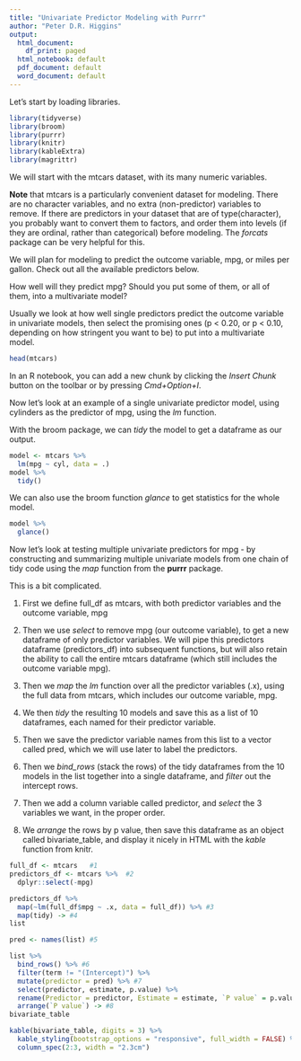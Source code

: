 ```yaml
---
title: "Univariate Predictor Modeling with Purrr"
author: "Peter D.R. Higgins"
output:
  html_document:
    df_print: paged
  html_notebook: default
  pdf_document: default
  word_document: default
---
```


Let's start by loading libraries.

```r
library(tidyverse)
library(broom)
library(purrr)  
library(knitr)
library(kableExtra)
library(magrittr)
```

We will start with the mtcars dataset, with its many numeric variables.

__Note__ that mtcars is a particularly convenient dataset for modeling. There are no character variables, and no extra (non-predictor) variables to remove. If there are predictors in your dataset that are of type(character), you probably want to convert them to factors, and order them into levels (if they are ordinal, rather than categorical) before modeling. The *forcats* package can be very helpful for this. 

We will plan for modeling to predict the outcome variable, mpg, or miles per gallon. 
Check out all the available predictors below. 

How well will they predict mpg? 
Should you put some of them, or all of them, into a multivariate model?

Usually we look at how well single predictors predict the outcome variable in univariate models, then select the promising ones (p < 0.20, or p < 0.10, depending on how stringent you want to be) to put into a multivariate model.


```r
head(mtcars)
```

In an R notebook, you can add a new chunk by clicking the *Insert Chunk* button on the toolbar or by pressing *Cmd+Option+I*.

Now let's look at an example of a single univariate predictor model, using cylinders as the predictor of mpg, using the *lm* function.

With the broom package, we can *tidy* the model to get a dataframe as our output.

```r
model <- mtcars %>% 
  lm(mpg ~ cyl, data = .)
model %>% 
  tidy()
```

We can also use the broom function *glance* to get statistics for the whole model.
```r
model %>% 
  glance()
```

Now let's look at testing multiple univariate predictors for mpg - by constructing and summarizing multiple univariate models from one chain of tidy code using the _map_ function from the **purrr** package.

This is a bit complicated.

1. First we define full_df as mtcars, with both predictor variables and the outcome variable, mpg

2. Then we use *select* to remove mpg (our outcome variable), to get a new dataframe of only predictor variables. We will pipe this predictors dataframe (predictors_df) into subsequent functions, but will also retain the ability to call the entire mtcars dataframe (which still includes the outcome variable mpg).

3. Then we *map* the *lm* function over all the predictor variables (.x), using the full data from mtcars, which includes our outcome variable, mpg.

4. We then *tidy* the resulting 10 models and save this as a list of 10 dataframes, each named for their predictor variable.

5. Then we save the predictor variable names from this list to a vector called pred, which we will use later to label the predictors.

6. Then we *bind_rows* (stack the rows) of the tidy dataframes from the 10 models in the list together into a single dataframe, and *filter* out the intercept rows.

7. Then we add a column variable called predictor, and *select* the 3 variables we want, in the proper order.

8. We *arrange* the rows by p value, then save this dataframe as an object called bivariate_table, and display it nicely in HTML with the *kable* function from knitr.

```r
full_df <- mtcars   #1
predictors_df <- mtcars %>%  #2
  dplyr::select(-mpg)

predictors_df %>% 
  map(~lm(full_df$mpg ~ .x, data = full_df)) %>% #3
  map(tidy) -> #4
list

pred <- names(list) #5

list %>% 
  bind_rows() %>% #6
  filter(term != "(Intercept)") %>% 
  mutate(predictor = pred) %>% #7
  select(predictor, estimate, p.value) %>% 
  rename(Predictor = predictor, Estimate = estimate, `P value` = p.value) %>% 
  arrange(`P value`) -> #8
bivariate_table

kable(bivariate_table, digits = 3) %>%
  kable_styling(bootstrap_options = "responsive", full_width = FALSE) %>%
  column_spec(2:3, width = "2.3cm")
```


